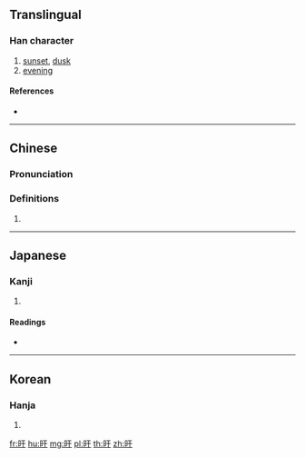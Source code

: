 ==Translingual==

===Han character===
{{Han char|rn=72|rad=日|as=03|sn=7|four=61040|canj=AMJ,XAMJ|ids=⿰日干}}

# [[sunset]], [[dusk]]
# [[evening]]

====References====
* {{Han ref|kx=0490.050|dkj=13751|dj=0851.060|hdz=21486.070|uh=65F0|ud=26096|bh=CAF8|bd=51960}}

----

==Chinese==
{{zh-forms}}

===Pronunciation===
{{zh-pron
|m=gàn,hàn
|c=gon3,hon6
|mc=y
|oc=y
|ma=
|cat=n
}}

===Definitions===
# {{rfdef|lang=zh}}

----

==Japanese==

===Kanji===
{{ja-kanji|grade=|rs=日03}}

# {{defn|lang=ja|sort=日03}}

====Readings====
* {{ja-readings|on=[[かん]] (kan)|kun=[[くれる]] (kureru)}}

----

==Korean==

===Hanja===
{{ko-hanja|hangeul=간|eumhun=|rv=gan|mr=kan|y=kan}}

# {{defn|lang=ko|sort=日03}}

[[fr:旰]]
[[hu:旰]]
[[mg:旰]]
[[pl:旰]]
[[th:旰]]
[[zh:旰]]